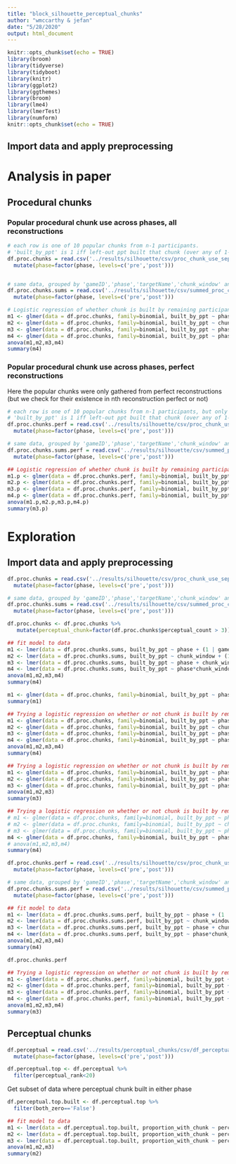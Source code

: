 ```yaml
---
title: "block_silhouette_perceptual_chunks"
author: "wmccarthy & jefan"
date: "5/28/2020"
output: html_document
---
```


```r
knitr::opts_chunk$set(echo = TRUE)
library(broom)
library(tidyverse)
library(tidyboot)
library(knitr)
library(ggplot2)
library(ggthemes)
library(broom)
library(lme4)
library(lmerTest)
library(numform)
knitr::opts_chunk$set(echo = TRUE)
```

## Import data and apply preprocessing

# Analysis in paper

## Procedural chunks

### Popular procedural chunk use across phases, all reconstructions
```r
# each row is one of 10 popular chunks from n-1 participants.
# 'built_by_ppt' is 1 iff left-out ppt built that chunk (over any of 1-5 actions)
df.proc.chunks = read.csv('../results/silhouette/csv/proc_chunk_use_separate_phases_2to6_perc_counts.csv') %>% 
  mutate(phase=factor(phase, levels=c('pre','post')))


# same data, grouped by 'gameID','phase','targetName','chunk_window' and summed
df.proc.chunks.sums = read.csv('../results/silhouette/csv/summed_proc_chunk_use_separate_phases_2to6.csv') %>% 
  mutate(phase=factor(phase, levels=c('pre','post')))
```

```r
# Logistic regression of whether chunk is built by remaining participant
m1 <- glmer(data = df.proc.chunks, family=binomial, built_by_ppt ~ phase + (1 | gameID) + (1 + phase | targetName))
m2 <- glmer(data = df.proc.chunks, family=binomial, built_by_ppt ~ chunk_window + (1 | gameID) + (1 + phase | targetName))
m3 <- glmer(data = df.proc.chunks, family=binomial, built_by_ppt ~ phase + chunk_window + (1 | gameID) + (1 + phase | targetName))
m4 <- glmer(data = df.proc.chunks, family=binomial, built_by_ppt ~ phase*chunk_window + (1 | gameID) + (1 + phase | targetName))
anova(m1,m2,m3,m4)
summary(m4)
```



### Popular procedural chunk use across phases, perfect reconstructions
Here the popular chunks were only gathered from perfect reconstructions (but we check for their existence in nth reconstruction perfect or not)
```r
# each row is one of 10 popular chunks from n-1 participants, but only if they fully reconstructed the tower that phase.
# 'built_by_ppt' is 1 iff left-out ppt built that chunk (over any of 1-5 actions)
df.proc.chunks.perf = read.csv('../results/silhouette/csv/proc_chunk_use_separate_phases_2to6_perfect_perc_counts.csv') %>% 
  mutate(phase=factor(phase, levels=c('pre','post')))

# same data, grouped by 'gameID','phase','targetName','chunk_window' and summed
df.proc.chunks.sums.perf = read.csv('../results/silhouette/csv/summed_proc_chunk_use_separate_phases_2to6_perfect.csv') %>% 
  mutate(phase=factor(phase, levels=c('pre','post')))
```


```r
## Logistic regression of whether chunk is built by remaining participant
m1.p <- glmer(data = df.proc.chunks.perf, family=binomial, built_by_ppt ~ phase + (1 | gameID) + (1 + phase | targetName))
m2.p <- glmer(data = df.proc.chunks.perf, family=binomial, built_by_ppt ~ chunk_window + (1 | gameID) + (1 + phase | targetName))
m3.p <- glmer(data = df.proc.chunks.perf, family=binomial, built_by_ppt ~ phase + chunk_window + (1 | gameID) + (1 + phase | targetName))
m4.p <- glmer(data = df.proc.chunks.perf, family=binomial, built_by_ppt ~ phase*chunk_window + (1 | gameID) + (1 + phase | targetName))
anova(m1.p,m2.p,m3.p,m4.p)
summary(m3.p)
```






# Exploration

## Import data and apply preprocessing

```r
df.proc.chunks = read.csv('../results/silhouette/csv/proc_chunk_use_separate_phases_2to6_perc_counts.csv') %>% 
  mutate(phase=factor(phase, levels=c('pre','post')))

# same data, grouped by 'gameID','phase','targetName','chunk_window' and summed
df.proc.chunks.sums = read.csv('../results/silhouette/csv/summed_proc_chunk_use_separate_phases_2to6.csv') %>% 
  mutate(phase=factor(phase, levels=c('pre','post')))
```

```r
df.proc.chunks <- df.proc.chunks %>% 
   mutate(perceptual_chunk=factor(df.proc.chunks$perceptual_count > 3))
```

```r
## fit model to data
m1 <- lmer(data = df.proc.chunks.sums, built_by_ppt ~ phase + (1 | gameID) + (1 + phase | targetName))
m2 <- lmer(data = df.proc.chunks.sums, built_by_ppt ~ chunk_window + (1 | gameID) + (1 + phase | targetName))
m3 <- lmer(data = df.proc.chunks.sums, built_by_ppt ~ phase + chunk_window + (1 | gameID) + (1 + phase | targetName))
m4 <- lmer(data = df.proc.chunks.sums, built_by_ppt ~ phase*chunk_window + (1 | gameID) + (1 + phase | targetName))
anova(m1,m2,m3,m4)
summary(m4)
```
```r
m1 <- glmer(data = df.proc.chunks, family=binomial, built_by_ppt ~ phase*height + (1 | gameID) + (1 + phase | targetName))
summary(m1)
```


```r
## Trying a logistic regression on whether or not chunk is built by remaining participant, rather than using the count (across all participants)
m1 <- glmer(data = df.proc.chunks, family=binomial, built_by_ppt ~ phase + (1 | gameID) + (1 + phase | targetName))
m2 <- glmer(data = df.proc.chunks, family=binomial, built_by_ppt ~ chunk_window + (1 | gameID) + (1 + phase | targetName))
m3 <- glmer(data = df.proc.chunks, family=binomial, built_by_ppt ~ phase + chunk_window + (1 | gameID) + (1 + phase | targetName))
m4 <- glmer(data = df.proc.chunks, family=binomial, built_by_ppt ~ phase*chunk_window + (1 | gameID) + (1 + phase | targetName))
anova(m1,m2,m3,m4)
summary(m4)
```

```r
## Trying a logistic regression on whether or not chunk is built by remaining participant, rather than using the count (across all participants)
m1 <- glmer(data = df.proc.chunks, family=binomial, built_by_ppt ~ phase + (1 | gameID) + (1 + phase | targetName))
m2 <- glmer(data = df.proc.chunks, family=binomial, built_by_ppt ~ phase + perceptual_chunk + (1 | gameID) + (1 + phase | targetName))
m3 <- glmer(data = df.proc.chunks, family=binomial, built_by_ppt ~ phase*chunk_window + phase*perceptual_chunk + (1 | gameID) + (1 + phase | targetName))
anova(m1,m2,m3)
summary(m3)
```

```r
## Trying a logistic regression on whether or not chunk is built by remaining participant, rather than using the count (across all participants)
# m1 <- glmer(data = df.proc.chunks, family=binomial, built_by_ppt ~ phase + (1 | gameID) + (1 + phase | targetName))
# m2 <- glmer(data = df.proc.chunks, family=binomial, built_by_ppt ~ chunk_window + (1 | gameID) + (1 + phase | targetName))
# m3 <- glmer(data = df.proc.chunks, family=binomial, built_by_ppt ~ phase + chunk_window + (1 | gameID) + (1 + phase | targetName))
m4 <- glmer(data = df.proc.chunks, family=binomial, built_by_ppt ~ phase*chunk_window + perceptual_count + (1 | gameID) + (1 + phase | targetName))
# anova(m1,m2,m3,m4)
summary(m4)
```


```r
df.proc.chunks.perf = read.csv('../results/silhouette/csv/proc_chunk_use_separate_phases_2to6_perfect_only.csv') %>% 
  mutate(phase=factor(phase, levels=c('pre','post')))

# same data, grouped by 'gameID','phase','targetName','chunk_window' and summed
df.proc.chunks.sums.perf = read.csv('../results/silhouette/csv/summed_proc_chunk_use_separate_phases_2to6_perfect.csv') %>% 
  mutate(phase=factor(phase, levels=c('pre','post')))
```

```r
## fit model to data
m1 <- lmer(data = df.proc.chunks.sums.perf, built_by_ppt ~ phase + (1 | gameID) + (1 + phase | targetName))
m2 <- lmer(data = df.proc.chunks.sums.perf, built_by_ppt ~ chunk_window + (1 | gameID) + (1 + phase | targetName))
m3 <- lmer(data = df.proc.chunks.sums.perf, built_by_ppt ~ phase + chunk_window + (1 | gameID) + (1 + phase | targetName))
m4 <- lmer(data = df.proc.chunks.sums.perf, built_by_ppt ~ phase*chunk_window + (1 | gameID) + (1 + phase | targetName))
anova(m1,m2,m3,m4)
summary(m4)
```
```r
df.proc.chunks.perf
```


```r
## Trying a logistic regression on whether or not chunk is built by remaining participant, rather than using the count (across all participants)
m1 <- glmer(data = df.proc.chunks.perf, family=binomial, built_by_ppt ~ phase + (1 | gameID) + (1 + phase | targetName))
m2 <- glmer(data = df.proc.chunks.perf, family=binomial, built_by_ppt ~ chunk_window + (1 | gameID) + (1 + phase | targetName))
m3 <- glmer(data = df.proc.chunks.perf, family=binomial, built_by_ppt ~ phase + chunk_window + (1 | gameID) + (1 + phase | targetName))
m4 <- glmer(data = df.proc.chunks.perf, family=binomial, built_by_ppt ~ phase*chunk_window + (1 | gameID) + (1 + phase | targetName))
anova(m1,m2,m3,m4)
summary(m3)
```

## Perceptual chunks

```r
df.perceptual = read.csv('../results/perceptual_chunks/csv/df_perceptual_chunks_by_phase.csv') %>% 
  mutate(phase=factor(phase, levels=c('pre','post'))) 
```

```r
df.perceptual.top <- df.perceptual %>% 
  filter(perceptual_rank<20)
```

Get subset of data where perceptual chunk built in either phase
```r
df.perceptual.top.built <- df.perceptual.top %>% 
  filter(both_zero=='False')
```

```r
## fit model to data
m1 <- lmer(data = df.perceptual.top.built, proportion_with_chunk ~ perceptual_count + (1 | targetName))
m2 <- lmer(data = df.perceptual.top.built, proportion_with_chunk ~ perceptual_count + phase + (1 | targetName))
m3 <- lmer(data = df.perceptual.top.built, proportion_with_chunk ~ perceptual_count*phase + (1 | targetName))
anova(m1,m2,m3)
summary(m2)
```

